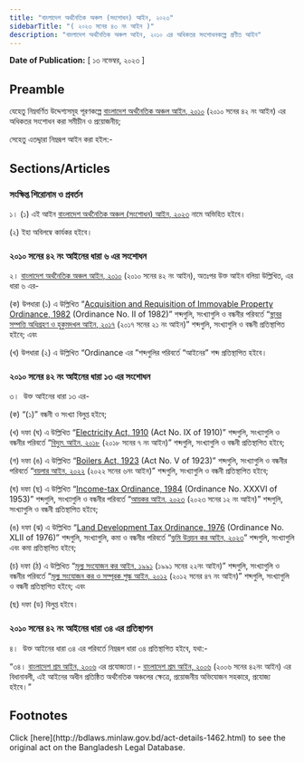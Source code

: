 ```yaml
---
title: "বাংলাদেশ অর্থনৈতিক অঞ্চল (সংশোধন) আইন, ২০২৩"
sidebarTitle: "( ২০২৩ সনের ৪৩ নং আইন )"
description: "বাংলাদেশ অর্থনৈতিক অঞ্চল আইন, ২০১০ এর অধিকতর সংশোধনকল্পে প্রণীত আইন"
---
```


**Date of Publication:** [ ১৩ নভেম্বর, ২০২৩ ]

## Preamble

যেহেতু নিম্নবর্ণিত উদ্দেশ্যসমূহ পূরণকল্পে [বাংলাদেশ অর্থনৈতিক অঞ্চল আইন, ২০১০](/act-1053.html "বাংলাদেশ অর্থনৈতিক অঞ্চল আইন, ২০১০") (২০১০ সনের ৪২ নং আইন) এর অধিকতর সংশোধন করা সমীচীন ও প্রয়োজনীয়;

সেহেতু এতদ্দ্বারা নিম্নরূপ আইন করা হইল:-

## Sections/Articles

### সংক্ষিপ্ত শিরোনাম ও প্রবর্তন

১। (১) এই আইন [বাংলাদেশ অর্থনৈতিক অঞ্চল (সংশোধন) আইন, ২০২৩](/act-1462.html "বাংলাদেশ অর্থনৈতিক অঞ্চল (সংশোধন) আইন, ২০২৩") নামে অভিহিত হইবে।

(২) ইহা অবিলম্বে কার্যকর হইবে।

### ২০১০ সনের ৪২ নং আইনের ধারা ৬ এর সংশোধন

২। [বাংলাদেশ অর্থনৈতিক অঞ্চল আইন, ২০১০](/act-1053.html "বাংলাদেশ অর্থনৈতিক অঞ্চল আইন, ২০১০") (২০১০ সনের ৪২ নং আইন), অতঃপর উক্ত আইন বলিয়া উল্লিখিত, এর ধারা ৬ এর-

(ক) উপধারা (১) এ উল্লিখিত “[Acquisition and Requisition of Immovable Property Ordinance, 1982](/act-619.html "Acquisition and Requisition of Immovable Property Ordinance, 1982") (Ordinance No. II of 1982)” শব্দগুলি, সংখ্যাগুলি ও বন্ধনীর পরিবর্তে “[স্থাবর সম্পত্তি অধিগ্রহণ ও হুকুমদখল আইন, ২০১৭](/act-1220.html "স্থাবর সম্পত্তি অধিগ্রহণ ও হুকুমদখল আইন, ২০১৭") (২০১৭ সনের ২১ নং আইন)” শব্দগুলি, সংখ্যাগুলি ও বন্ধনী প্রতিস্থাপিত হইবে; এবং

(খ) উপধারা (২) এ উল্লিখিত “Ordinance এর ”শব্দগুলির পরিবর্তে “আইনের” শব্দ প্রতিস্থাপিত হইবে।

### ২০১০ সনের ৪২ নং আইনের ধারা ১৩ এর সংশোধন

৩।  উক্ত আইনের ধারা ১৩ এর-

(ক) “(১)” বন্ধনী ও সংখ্যা বিলুপ্ত হইবে;

(খ) দফা (ঘ) এ উল্লিখিত “[Electricity Act, 1910](/act-93.html "Electricity Act, 1910") (Act No. IX of 1910)” শব্দগুলি, সংখ্যাগুলি ও বন্ধনীর পরিবর্তে “[বিদ্যুৎ আইন, ২০১৮](/act-1228.html "বিদ্যুৎ আইন, ২০১৮") (২০১৮ সনের ৭ নং আইন)” শব্দগুলি, সংখ্যাগুলি ও বন্ধনী প্রতিস্থাপিত হইবে;

(গ) দফা (ঙ) এ উল্লিখিত “[Boilers Act, 1923](/act-127.html "Boilers Act, 1923") (Act No. V of 1923)” শব্দগুলি, সংখ্যাগুলি ও বন্ধনীর পরিবর্তে “[বয়লার আইন, ২০২২](/act-1402.html "বয়লার আইন, ২০২২") (২০২২ সনের ৬নং আইন)” শব্দগুলি, সংখ্যাগুলি ও বন্ধনী প্রতিস্থাপিত হইবে;

(ঘ) দফা (ছ) এ উল্লিখিত “[Income-tax Ordinance, 1984](/act-672.html "Income-tax Ordinance, 1984") (Ordinance No. XXXVI of 1953)” শব্দগুলি, সংখ্যাগুলি ও বন্ধনীর পরিবর্তে “[আয়কর আইন, ২০২৩](/act-1429.html "আয়কর আইন, ২০২৩") (২০২৩ সনের ১২ নং আইন)” শব্দগুলি, সংখ্যাগুলি ও বন্ধনী প্রতিস্থাপিত হইবে;

(ঙ) দফা (ঝ) এ উল্লিখিত “[Land Development Tax Ordinance, 1976](/act-519.html "Land Development Tax Ordinance, 1976") (Ordinance No. XLII of 1976)” শব্দগুলি, সংখ্যাগুলি, কমা ও বন্ধনীর পরিবর্তে “[ভূমি উন্নয়ন কর আইন, ২০২৩](/act-1449.html "ভূমি উন্নয়ন কর আইন, ২০২৩")” শব্দগুলি, সংখ্যাগুলি এবং কমা প্রতিস্থাপিত হইবে;

(চ) দফা (ঠ) এ উল্লিখিত “[মূল্য সংযোজন কর আইন, ১৯৯১](/act-755.html "মূল্য সংযোজন কর আইন, ১৯৯১") (১৯৯১ সনের ২২নং আইন)” শব্দগুলি, সংখ্যাগুলি ও বন্ধনীর পরিবর্তে “[মূল্য সংযোজন কর ও সম্পূরক শুল্ক আইন, ২০১২](/act-1106.html "মূল্য সংযোজন কর ও সম্পূরক শুল্ক আইন, ২০১২") (২০১২ সনের ৪৭ নং আইন)” শব্দগুলি, সংখ্যাগুলি ও বন্ধনী প্রতিস্থাপিত হইবে; এবং

(ছ) দফা (ড) বিলুপ্ত হইবে।

### ২০১০ সনের ৪২ নং আইনের ধারা ৩৪ এর প্রতিস্থাপন

৪।  উক্ত আইনের ধারা ৩৪ এর পরিবর্তে নিম্নরূপ ধারা ৩৪ প্রতিস্থাপিত হইবে, যথা:-

“৩৪। [বাংলাদেশ শ্রম আইন, ২০০৬](/act-952.html "বাংলাদেশ শ্রম আইন, ২০০৬") এর প্রযোজ্যতা।- [বাংলাদেশ শ্রম আইন, ২০০৬](/act-952.html "বাংলাদেশ শ্রম আইন, ২০০৬") (২০০৬ সনের ৪২নং আইন) এর বিধানাবলী, এই আইনের অধীন প্রতিষ্ঠিত অর্থনৈতিক অঞ্চলের ক্ষেত্রে, প্রয়োজনীয় অভিযোজন সহকারে, প্রযোজ্য হইবে।”

## Footnotes

<Note>
  Click [here](http://bdlaws.minlaw.gov.bd/act-details-1462.html) to see the original act on the Bangladesh Legal Database.
</Note>
